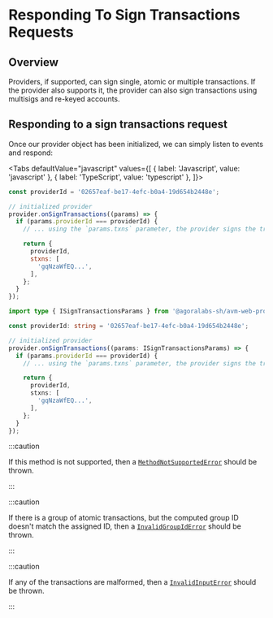 
# Responding To Sign Transactions Requests

<TOCInline
  maxHeadingLevel={4}
  toc={toc}
/>

## Overview

Providers, if supported, can sign single, atomic or multiple transactions. If the provider also supports it, the provider can also sign transactions using multisigs and re-keyed accounts.

## Responding to a sign transactions request

Once our provider object has been initialized, we can simply listen to events and respond:

<Tabs
  defaultValue="javascript"
  values={[
    { label: 'Javascript', value: 'javascript' },
    { label: 'TypeScript', value: 'typescript' },
  ]}>
  <TabItem value="javascript">

```js
const providerId = '02657eaf-be17-4efc-b0a4-19d654b2448e';

// initialized provider
provider.onSignTransactions((params) => {
  if (params.providerId === providerId) {
    // ... using the `params.txns` parameter, the provider signs the transactions and returns the base64 encoded signed transactions

    return {
      providerId,
      stxns: [
        'gqNzaWfEQ...',
      ],
    };
  }
});
```

  </TabItem>
  <TabItem value="typescript">

```typescript
import type { ISignTransactionsParams } from '@agoralabs-sh/avm-web-provider';

const providerId: string = '02657eaf-be17-4efc-b0a4-19d654b2448e';

// initialized provider
provider.onSignTransactions((params: ISignTransactionsParams) => {
  if (params.providerId === providerId) {
    // ... using the `params.txns` parameter, the provider signs the transactions and returns the base64 encoded signed transactions

    return {
      providerId,
      stxns: [
        'gqNzaWfEQ...',
      ],
    };
  }
});
```

  </TabItem>
</Tabs>

:::caution

If this method is not supported, then a [`MethodNotSupportedError`](../../api-reference/errors#methodnotsupportederror) should be thrown.

:::

:::caution

If there is a group of atomic transactions, but the computed group ID doesn't match the assigned ID, then a [`InvalidGroupIdError`](../../api-reference/errors#invalidgroupiderror) should be thrown.

:::

:::caution

If any of the transactions are malformed, then a [`InvalidInputError`](../../api-reference/errors#invalidinputerror) should be thrown.

:::
